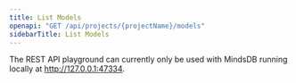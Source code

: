 ```yaml
---
title: List Models
openapi: "GET /api/projects/{projectName}/models"
sidebarTitle: List Models
---
```


<Note>

The REST API playground can currently only be used with MindsDB running locally at http://127.0.0.1:47334. 

</Note>